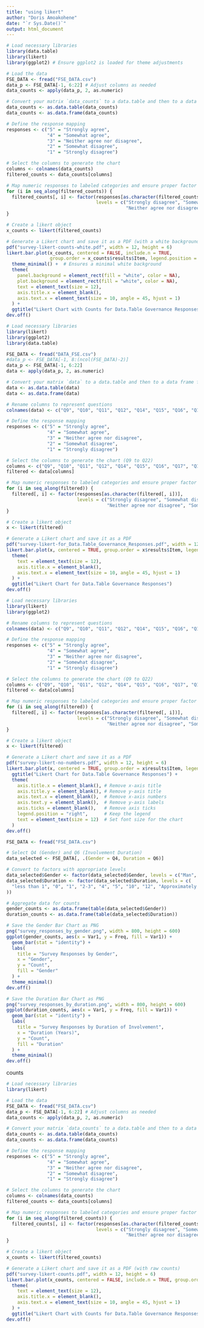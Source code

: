 ```yaml
---
title: "using likert"
author: "Doris Amoakohene"
date: "`r Sys.Date()`"
output: html_document
---
```


```r
# Load necessary libraries
library(data.table)
library(likert)
library(ggplot2) # Ensure ggplot2 is loaded for theme adjustments

# Load the data
FSE_DATA <- fread("FSE_DATA.csv")
data_p <- FSE_DATA[-1, 6:22] # Adjust columns as needed
data_counts <- apply(data_p, 2, as.numeric)

# Convert your matrix `data_counts` to a data.table and then to a data frame for compatibility with likert
data_counts <- as.data.table(data_counts)
data_counts <- as.data.frame(data_counts)

# Define the response mapping
responses <- c("5" = "Strongly agree", 
               "4" = "Somewhat agree", 
               "3" = "Neither agree nor disagree", 
               "2" = "Somewhat disagree", 
               "1" = "Strongly disagree")

# Select the columns to generate the chart
columns <- colnames(data_counts)
filtered_counts <- data_counts[columns]

# Map numeric responses to labeled categories and ensure proper factor levels
for (i in seq_along(filtered_counts)) {
  filtered_counts[, i] <- factor(responses[as.character(filtered_counts[, i])], 
                                 levels = c("Strongly disagree", "Somewhat disagree", 
                                            "Neither agree nor disagree", "Somewhat agree", "Strongly agree"))
}

# Create a likert object
x_counts <- likert(filtered_counts)

# Generate a Likert chart and save it as a PDF (with a white background)
pdf("survey-likert-counts-white.pdf", width = 12, height = 6)
likert.bar.plot(x_counts, centered = FALSE, include.n = TRUE, 
                group.order = x_counts$results$Item, legend.position = "right") +
  theme_minimal() +  # Ensures a minimal white background
  theme(
    panel.background = element_rect(fill = "white", color = NA),
    plot.background = element_rect(fill = "white", color = NA),
    text = element_text(size = 12),
    axis.title.x = element_blank(),
    axis.text.x = element_text(size = 10, angle = 45, hjust = 1)
  ) +
  ggtitle("Likert Chart with Counts for Data.Table Governance Responses ")
dev.off()

```






```r
# Load necessary libraries
library(likert)
library(ggplot2)
library(data.table)

FSE_DATA <- fread("DATA_FSE.csv")
#data_p <- FSE_DATA[-1, 8:(ncol(FSE_DATA)-2)]
data_p <- FSE_DATA[-1, 6:22]
data <- apply(data_p, 2, as.numeric)

# Convert your matrix `data` to a data.table and then to a data frame for compatibility with likert
data <- as.data.table(data)
data <- as.data.frame(data)
```

```r
# Rename columns to represent questions
colnames(data) <- c("Q9", "Q10", "Q11", "Q12", "Q14", "Q15", "Q16", "Q17", "Q18", "Q19", "Q20", "Q21", "Q22", "Q23", "Q24", "Q25", "Q28")

# Define the response mapping
responses <- c("5" = "Strongly agree", 
               "4" = "Somewhat agree", 
               "3" = "Neither agree nor disagree", 
               "2" = "Somewhat disagree", 
               "1" = "Strongly disagree")

# Select the columns to generate the chart (Q9 to Q22)
columns <- c("Q9", "Q10", "Q11", "Q12", "Q14", "Q15", "Q16", "Q17", "Q18", "Q19", "Q20", "Q21", "Q22","Q23", "Q24", "Q25", "Q28")
filtered <- data[columns]

# Map numeric responses to labeled categories and ensure proper factor levels
for (i in seq_along(filtered)) {
  filtered[, i] <- factor(responses[as.character(filtered[, i])], 
                          levels = c("Strongly disagree", "Somewhat disagree", 
                                     "Neither agree nor disagree", "Somewhat agree", "Strongly agree"))
}

# Create a likert object
x <- likert(filtered)

# Generate a Likert chart and save it as a PDF
pdf("survey-likert-for_Data.Table_Governance_Responses.pdf", width = 12, height = 6)
likert.bar.plot(x, centered = TRUE, group.order = x$results$Item, legend.position = "right") +
  theme(
    text = element_text(size = 12),
    axis.title.x = element_blank(),
    axis.text.x = element_text(size = 10, angle = 45, hjust = 1)
  ) +
  ggtitle("Likert Chart for Data.Table Governance Responses")
dev.off()

```



```r
# Load necessary libraries
library(likert)
library(ggplot2)

# Rename columns to represent questions
colnames(data) <- c("Q9", "Q10", "Q11", "Q12", "Q14", "Q15", "Q16", "Q17", "Q18", "Q19", "Q20", "Q21", "Q22", "Q23", "Q24", "Q25", "Q28")

# Define the response mapping
responses <- c("5" = "Strongly agree", 
               "4" = "Somewhat agree", 
               "3" = "Neither agree nor disagree", 
               "2" = "Somewhat disagree", 
               "1" = "Strongly disagree")

# Select the columns to generate the chart (Q9 to Q22)
columns <- c("Q9", "Q10", "Q11", "Q12", "Q14", "Q15", "Q16", "Q17", "Q18", "Q19", "Q20", "Q21", "Q22", "Q23", "Q24", "Q25", "Q28")
filtered <- data[columns]

# Map numeric responses to labeled categories and ensure proper factor levels
for (i in seq_along(filtered)) {
  filtered[, i] <- factor(responses[as.character(filtered[, i])], 
                          levels = c("Strongly disagree", "Somewhat disagree", 
                                     "Neither agree nor disagree", "Somewhat agree", "Strongly agree"))
}

# Create a likert object
x <- likert(filtered)

# Generate a Likert chart and save it as a PDF
pdf("survey-likert-no-numbers.pdf", width = 12, height = 6)
likert.bar.plot(x, centered = TRUE, group.order = x$results$Item, legend.position = "right") +
  ggtitle("Likert Chart for Data.Table Governance Responses") +
  theme(
    axis.title.x = element_blank(), # Remove x-axis title
    axis.title.y = element_blank(), # Remove y-axis title
    axis.text.x = element_blank(),  # Remove x-axis numbers
    axis.text.y = element_blank(),  # Remove y-axis labels
    axis.ticks = element_blank(),   # Remove axis ticks
    legend.position = "right",      # Keep the legend
    text = element_text(size = 12)  # Set font size for the chart
  )
dev.off()

```

```r

FSE_DATA <- fread("FSE_DATA.csv")

# Select Q4 (Gender) and Q6 (Involvement Duration)
data_selected <- FSE_DATA[, .(Gender = Q4, Duration = Q6)]

# Convert to factors with appropriate levels
data_selected$Gender <- factor(data_selected$Gender, levels = c("Man", "Woman"))
data_selected$Duration <- factor(data_selected$Duration, levels = c(
  "less than 1", "0", "1", "2-3", "4", "5", "10", "12", "Approximately a decade"
))

# Aggregate data for counts
gender_counts <- as.data.frame(table(data_selected$Gender))
duration_counts <- as.data.frame(table(data_selected$Duration))

# Save the Gender Bar Chart as PNG
png("survey_responses_by_gender.png", width = 800, height = 600)
ggplot(gender_counts, aes(x = Var1, y = Freq, fill = Var1)) +
  geom_bar(stat = "identity") +
  labs(
    title = "Survey Responses by Gender",
    x = "Gender",
    y = "Count",
    fill = "Gender"
  ) +
  theme_minimal()
dev.off()
```


```r
# Save the Duration Bar Chart as PNG
png("survey_responses_by_duration.png", width = 800, height = 600)
ggplot(duration_counts, aes(x = Var1, y = Freq, fill = Var1)) +
  geom_bar(stat = "identity") +
  labs(
    title = "Survey Responses by Duration of Involvement",
    x = "Duration (Years)",
    y = "Count",
    fill = "Duration"
  ) +
  theme_minimal()
dev.off()


```




counts


```r
# Load necessary libraries
library(likert)

# Load the data
FSE_DATA <- fread("FSE_DATA.csv")
data_p <- FSE_DATA[-1, 6:22] # Adjust columns as needed
data_counts <- apply(data_p, 2, as.numeric)

# Convert your matrix `data_counts` to a data.table and then to a data frame for compatibility with likert
data_counts <- as.data.table(data_counts)
data_counts <- as.data.frame(data_counts)

# Define the response mapping
responses <- c("5" = "Strongly agree", 
               "4" = "Somewhat agree", 
               "3" = "Neither agree nor disagree", 
               "2" = "Somewhat disagree", 
               "1" = "Strongly disagree")

# Select the columns to generate the chart
columns <- colnames(data_counts)
filtered_counts <- data_counts[columns]

# Map numeric responses to labeled categories and ensure proper factor levels
for (i in seq_along(filtered_counts)) {
  filtered_counts[, i] <- factor(responses[as.character(filtered_counts[, i])], 
                                 levels = c("Strongly disagree", "Somewhat disagree", 
                                            "Neither agree nor disagree", "Somewhat agree", "Strongly agree"))
}

# Create a likert object
x_counts <- likert(filtered_counts)

# Generate a Likert chart and save it as a PDF (with raw counts)
pdf("survey-likert-counts.pdf", width = 12, height = 6)
likert.bar.plot(x_counts, centered = FALSE, include.n = TRUE, group.order = x_counts$results$Item, legend.position = "right") +
  theme(
    text = element_text(size = 12),
    axis.title.x = element_blank(),
    axis.text.x = element_text(size = 10, angle = 45, hjust = 1)
  ) +
  ggtitle("Likert Chart with Counts for Data.Table Governance Responses")
dev.off()

```


